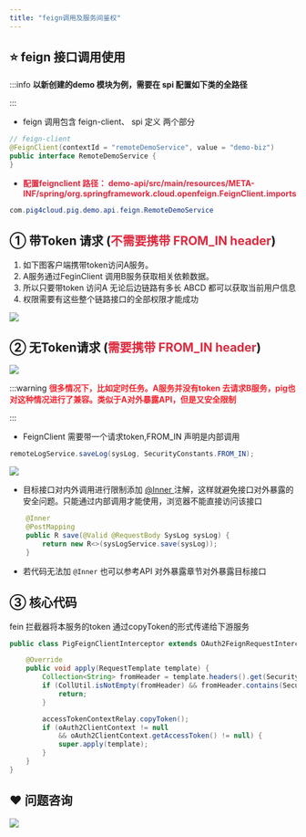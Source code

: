 ```yaml
---
title: "feign调用及服务间鉴权"
---
```


## ⭐️  feign 接口调用使用
:::info
**以新创建的demo 模块为例，需要在 spi 配置如下类的全路径**

:::

+ feign 调用包含 feign-client、 spi 定义 两个部分

```java
// feign-client
@FeignClient(contextId = "remoteDemoService", value = "demo-biz")
public interface RemoteDemoService {
}
```

+ **<font style="color:#DF2A3F;">配置feignclient 路径： demo-api/src/main/resources/META-INF/spring/org.springframework.cloud.openfeign.FeignClient.imports</font>**

```java
com.pig4cloud.pig.demo.api.feign.RemoteDemoService
```

## ① 带Token 请求 (<font style="color:#DF2A3F;">不需要携带 FROM_IN header</font>)


1. 如下图客户端携带token访问A服务。
2. A服务通过FeginClient 调用B服务获取相关依赖数据。
3. 所以只要带token 访问A 无论后边链路有多长 ABCD 都可以获取当前用户信息
4. 权限需要有这些整个链路接口的全部权限才能成功



![](https://cdn.nlark.com/yuque/0/2020/png/283679/1599314191979-fea7b81a-4a6b-41f2-8a0c-139a2f9691c0.png)



## ② 无Token请求 (<font style="color:#DF2A3F;">需要携带 FROM_IN header</font>)


![](https://cdn.nlark.com/yuque/0/2020/png/283679/1599314191907-97e3a538-9710-406f-9924-ca88a6312589.png)



:::warning
**<font style="color:#F5222D;">很多情况下，比如定时任务。A服务并没有token 去请求B服务，pig也对这种情况进行了兼容。类似于A对外暴露API，但是又安全限制</font>**

:::



+ FeignClient 需要带一个请求token,FROM_IN 声明是内部调用



```java
remoteLogService.saveLog(sysLog, SecurityConstants.FROM_IN);
```



![](https://cdn.nlark.com/yuque/0/2022/png/283679/1660454269266-cb6f54bd-a707-4484-a1b1-d863f61193d6.png)

+ 目标接口对内外调用进行限制添加 [@Inner ](/Inner ) 注解，这样就避免接口对外暴露的安全问题。只能通过内部调用才能使用，浏览器不能直接访问该接口



```java
	@Inner
	@PostMapping
	public R save(@Valid @RequestBody SysLog sysLog) {
		return new R<>(sysLogService.save(sysLog));
	}
```



+ 若代码无法加 `@Inner` 也可以参考API 对外暴露章节对外暴露目标接口





## ③ 核心代码


fein 拦截器将本服务的token 通过copyToken的形式传递给下游服务



```java
public class PigFeignClientInterceptor extends OAuth2FeignRequestInterceptor {

	@Override
	public void apply(RequestTemplate template) {
		Collection<String> fromHeader = template.headers().get(SecurityConstants.FROM);
		if (CollUtil.isNotEmpty(fromHeader) && fromHeader.contains(SecurityConstants.FROM_IN)) {
			return;
		}

		accessTokenContextRelay.copyToken();
		if (oAuth2ClientContext != null
			&& oAuth2ClientContext.getAccessToken() != null) {
			super.apply(template);
		}
	}
}
```

## ❤  问题咨询
![](https://cdn.nlark.com/yuque/0/2022/gif/283679/1662563973685-c22e9831-db66-42b5-973f-886d25d1e0e7.gif)

